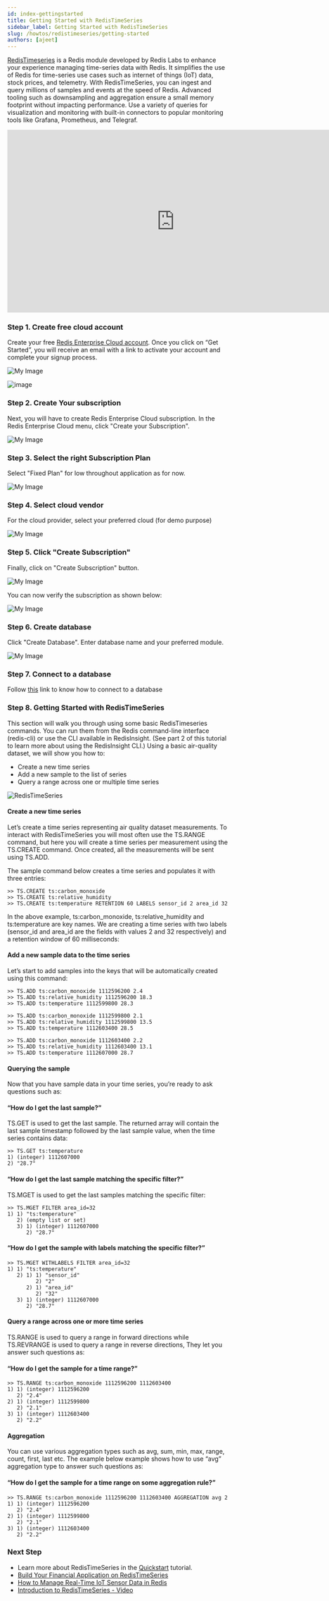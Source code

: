 ```yaml
---
id: index-gettingstarted
title: Getting Started with RedisTimeSeries 
sidebar_label: Getting Started with RedisTimeSeries 
slug: /howtos/redistimeseries/getting-started
authors: [ajeet]
---
```



[RedisTimeseries](https://redis.com/modules/redis-timeseries/) is a Redis module developed by Redis Labs to enhance your experience managing time-series data with Redis. It simplifies the use of Redis for time-series use cases such as internet of things (IoT) data, stock prices, and telemetry. With RedisTimeSeries, you can ingest and query millions of samples and events at the speed of Redis. Advanced tooling such as downsampling and aggregation ensure a small memory footprint without impacting performance. Use a variety of queries for visualization and monitoring with built-in connectors to popular monitoring tools like Grafana, Prometheus, and Telegraf.

<div class="text--center">
<iframe width="760" height="415" src="https://www.youtube.com/embed/nkUZqxjs2rk" title="YouTube video player" frameborder="0" allow="accelerometer; autoplay; clipboard-write; encrypted-media; gyroscope; picture-in-picture" allowfullscreen></iframe>
</div>

### Step 1. Create free cloud account

Create your free <a href="https://redislabs.com/try-free/" target="_blank" rel="noopener">Redis Enterprise Cloud account</a>. Once you click on “Get Started”, you will receive an email with a link to activate your account and complete your signup process.

![My Image](tryfree.png)

![image](images/deployment.png)


### Step 2. Create Your subscription

Next, you will have to create  Redis Enterprise Cloud subscription. In the Redis Enterprise Cloud menu, click "Create your Subscription". 

![My Image](images/create_subscription.png)


### Step 3. Select the right Subscription Plan

Select "Fixed Plan" for low throughout application as for now.

![My Image](images/select_subscription.png)

### Step 4.  Select cloud vendor
 
For the cloud provider, select your preferred cloud (for demo purpose)



![My Image](images/select_cloud.png)

### Step 5. Click "Create Subscription"

Finally, click on "Create Subscription" button.

![My Image](images/final_subscription.png)

You can now verify the subscription as shown below:

![My Image](images/Verify_subscription.png)

### Step 6. Create database

Click "Create Database". Enter database name and your preferred module.

![My Image](images/rediscloud_redistimeseries.png)



### Step 7. Connect to a database


Follow [this](explore/redisinsight) link to know how to connect to a database



### Step 8. Getting Started with RedisTimeSeries

This section will walk you through using some basic RedisTimeseries commands. You can run them from the Redis command-line interface (redis-cli) or use the CLI available in RedisInsight. (See part 2 of this tutorial to learn more about using the RedisInsight CLI.)
Using a basic air-quality dataset, we will show you how to:

- Create a new time series
- Add a new sample to the list of series
- Query a range across one or multiple time series


![RedisTimeSeries](redistimeseriesflow.png)

####  Create a new time series

Let’s create a time series representing air quality dataset measurements. To interact with RedisTimeSeries you will most often use the TS.RANGE command, but here you will create a time series per measurement using the TS.CREATE command. Once created, all the measurements will be sent using TS.ADD.

The sample command below creates a time series and populates it with three entries:

```
>> TS.CREATE ts:carbon_monoxide
>> TS.CREATE ts:relative_humidity
>> TS.CREATE ts:temperature RETENTION 60 LABELS sensor_id 2 area_id 32
```

In the above example, ts:carbon_monoxide, ts:relative_humidity and ts:temperature are key names. We are creating a time series with two labels (sensor_id and area_id are the fields with values 2 and 32 respectively) and a retention window of 60 milliseconds:

#### Add a new sample data to the time series

Let’s start to add samples into the keys that will be automatically created using this command:

```
>> TS.ADD ts:carbon_monoxide 1112596200 2.4
>> TS.ADD ts:relative_humidity 1112596200 18.3
>> TS.ADD ts:temperature 1112599800 28.3
```

```
>> TS.ADD ts:carbon_monoxide 1112599800 2.1
>> TS.ADD ts:relative_humidity 1112599800 13.5
>> TS.ADD ts:temperature 1112603400 28.5 
```

```
>> TS.ADD ts:carbon_monoxide 1112603400 2.2
>> TS.ADD ts:relative_humidity 1112603400 13.1
>> TS.ADD ts:temperature 1112607000 28.7
```

#### Querying the sample

Now that you have sample data in your time series, you’re ready to ask questions such as:

#### “How do I get the last sample?”

TS.GET is used to get the last sample. The returned array will contain the last sample timestamp followed by the last sample value, when the time series contains data:

```
>> TS.GET ts:temperature
1) (integer) 1112607000
2) "28.7"
```

#### “How do I get the last sample matching the specific filter?”

TS.MGET is used to get the last samples matching the specific filter:

```
>> TS.MGET FILTER area_id=32
1) 1) "ts:temperature"
   2) (empty list or set)
   3) 1) (integer) 1112607000
      2) "28.7"
```

#### “How do I get the sample with labels matching the specific filter?”

```
>> TS.MGET WITHLABELS FILTER area_id=32
1) 1) "ts:temperature"
   2) 1) 1) "sensor_id"
         2) "2"
      2) 1) "area_id"
         2) "32"
   3) 1) (integer) 1112607000
      2) "28.7"
```

#### Query a range across one or more time series

TS.RANGE is used to query a range in forward directions while TS.REVRANGE is used to query a range in reverse directions, They let you answer such questions as:

#### “How do I get the sample for a time range?”

```
>> TS.RANGE ts:carbon_monoxide 1112596200 1112603400
1) 1) (integer) 1112596200
   2) "2.4"
2) 1) (integer) 1112599800
   2) "2.1"
3) 1) (integer) 1112603400
   2) "2.2"
```

#### Aggregation

You can use various aggregation types such as  avg, sum, min, max, range, count, first, last etc. The example below example shows how to use “avg” aggregation type to answer such questions as:

#### “How do I get the sample for a time range on some aggregation rule?”

```
>> TS.RANGE ts:carbon_monoxide 1112596200 1112603400 AGGREGATION avg 2
1) 1) (integer) 1112596200
   2) "2.4"
2) 1) (integer) 1112599800
   2) "2.1"
3) 1) (integer) 1112603400
   2) "2.2"
```

### Next Step 

- Learn more about RedisTimeSeries in the [Quickstart](https://oss.redislabs.com/redistimeseries/) tutorial.
- [Build Your Financial Application on RedisTimeSeries](https://redislabs.com/blog/build-your-financial-application-on-redistimeseries/)
- [How to Manage Real-Time IoT Sensor Data in Redis](https://redislabs.com/blog/how-to-manage-real-time-iot-sensor-data-in-redis/)
- [Introduction to RedisTimeSeries - Video](https://www.youtube.com/watch?v=rXynFOrrd-Q)

